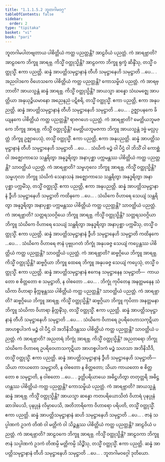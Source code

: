 ```yaml
---
title: "1.1.1.5.2 ဘူတဂါမဝဂ္ဂ"
tableOfContents: false
sidebar:
  order: 2
type: "tipitaka"
basket: "vi"
book: "pari"
---
```



<DynamicBreadcrumb />

<Division number="64" book="pari">

<Paragraph number="130" book="pari">
ဘူတဂါမပါတဗျတာယ ပါစိတ္တိယံ ကတ္ထ ပညတ္တန္တိ? အာဠဝိယံ ပညတ္တံ. ကံ အာရဗ္ဘာတိ? အာဠဝကေ ဘိက္ခူ အာရဗ္ဘ. ကိသ္မိံ ဝတ္ထုသ္မိန္တိ? အာဠဝကာ ဘိက္ခူ ရုက္ခံ ဆိန္ဒိံသု, တသ္မိံ ဝတ္ထုသ္မိံ. ဧကာ ပညတ္တိ. ဆန္နံ အာပတ္တိသမုဋ္ဌာနာနံ တီဟိ သမုဋ္ဌာနေဟိ သမုဋ္ဌာတိ …ပေ… .
</Paragraph>

</Division>
<Division number="65" book="pari">

<Paragraph number="131" book="pari">
အညဝါဒကေ ဝိဟေသကေ ပါစိတ္တိယံ ကတ္ထ ပညတ္တန္တိ? ကောသမ္ဗိယံ ပညတ္တံ. ကံ အာရဗ္ဘာတိ? အာယသ္မန္တံ ဆန္နံ အာရဗ္ဘ. ကိသ္မိံ ဝတ္ထုသ္မိန္တိ? အာယသ္မာ ဆန္နော သံဃမဇ္ဈေ အာပတ္တိယာ အနုယုဉ္ဇိယမာနော အညေနညံ ပဋိစရိ, တသ္မိံ ဝတ္ထုသ္မိံ. ဧကာ ပညတ္တိ, ဧကာ အနုပညတ္တိ. ဆန္နံ အာပတ္တိသမုဋ္ဌာနာနံ တီဟိ သမုဋ္ဌာနေဟိ သမုဋ္ဌာတိ …ပေ… .
</Paragraph>

</Division>
<Division number="66" book="pari">

<Paragraph number="132" book="pari">
ဥဇ္ဈာပနကေ ခိယျနကေ ပါစိတ္တိယံ ကတ္ထ ပညတ္တန္တိ? ရာဇဂဟေ ပညတ္တံ. ကံ အာရဗ္ဘာတိ? မေတ္တိယဘူမဇကေ ဘိက္ခူ အာရဗ္ဘ. ကိသ္မိံ ဝတ္ထုသ္မိန္တိ? မေတ္တိယဘူမဇကာ ဘိက္ခူ အာယသ္မန္တံ ဒဗ္ဗံ မလ္လပုတ္တံ ဘိက္ခူ ဥဇ္ဈာပေသုံ, တသ္မိံ ဝတ္ထုသ္မိံ. ဧကာ ပညတ္တိ, ဧကာ အနုပညတ္တိ. ဆန္နံ အာပတ္တိသမုဋ္ဌာနာနံ တီဟိ သမုဋ္ဌာနေဟိ သမုဋ္ဌာတိ …ပေ… .
</Paragraph>

</Division>
<Division number="67" book="pari">

<Paragraph number="133" book="pari">
သံဃိကံ မဉ္စံ ဝါ ပီဌံ ဝါ ဘိသိံ ဝါ ကောစ္ဆံ ဝါ အဇ္ဈောကာသေ သန္ထရိတွာ အနုဒ္ဓရိတွာ အနာပုစ္ဆာ ပက္ကမန္တဿ ပါစိတ္တိယံ ကတ္ထ ပညတ္တန္တိ? သာဝတ္ထိယံ ပညတ္တံ. ကံ အာရဗ္ဘာတိ? သမ္ဗဟုလေ ဘိက္ခူ အာရဗ္ဘ. ကိသ္မိံ ဝတ္ထုသ္မိန္တိ? သမ္ဗဟုလာ ဘိက္ခူ သံဃိကံ သေနာသနံ အဇ္ဈောကာသေ သန္ထရိတွာ အနုဒ္ဓရိတွာ အနာပုစ္ဆာ ပက္ကမိံသု, တသ္မိံ ဝတ္ထုသ္မိံ. ဧကာ ပညတ္တိ, ဧကာ အနုပညတ္တိ. ဆန္နံ အာပတ္တိသမုဋ္ဌာနာနံ ဒွီဟိ သမုဋ္ဌာနေဟိ သမုဋ္ဌာတိ ကထိနကေ …ပေ… .
</Paragraph>

</Division>
<Division number="68" book="pari">

<Paragraph number="134" book="pari">
သံဃိကေ ဝိဟာရေ သေယျံ သန္ထရိတွာ အနုဒ္ဓရိတွာ အနာပုစ္ဆာ ပက္ကမန္တဿ ပါစိတ္တိယံ ကတ္ထ ပညတ္တန္တိ? သာဝတ္ထိယံ ပညတ္တံ. ကံ အာရဗ္ဘာတိ? သတ္တရသဝဂ္ဂိယေ ဘိက္ခူ အာရဗ္ဘ. ကိသ္မိံ ဝတ္ထုသ္မိန္တိ? သတ္တရသဝဂ္ဂိယာ ဘိက္ခူ သံဃိကေ ဝိဟာရေ သေယျံ သန္ထရိတွာ အနုဒ္ဓရိတွာ အနာပုစ္ဆာ ပက္ကမိံသု, တသ္မိံ ဝတ္ထုသ္မိံ. ဧကာ ပညတ္တိ. ဆန္နံ အာပတ္တိသမုဋ္ဌာနာနံ ဒွီဟိ သမုဋ္ဌာနေဟိ သမုဋ္ဌာတိ ကထိနကေ …ပေ… .
</Paragraph>

</Division>
<Division number="69" book="pari">

<Paragraph number="135" book="pari">
သံဃိကေ ဝိဟာရေ ဇာနံ ပုဗ္ဗုပဂတံ ဘိက္ခုံ အနုပခဇ္ဇ သေယျံ ကပ္ပေန္တဿ ပါစိတ္တိယံ ကတ္ထ ပညတ္တန္တိ? သာဝတ္ထိယံ ပညတ္တံ. ကံ အာရဗ္ဘာတိ? ဆဗ္ဗဂ္ဂိယေ ဘိက္ခူ အာရဗ္ဘ. ကိသ္မိံ ဝတ္ထုသ္မိန္တိ? ဆဗ္ဗဂ္ဂိယာ ဘိက္ခူ ထေရေ ဘိက္ခူ အနုပခဇ္ဇ သေယျံ ကပ္ပေသုံ, တသ္မိံ ဝတ္ထုသ္မိံ. ဧကာ ပညတ္တိ. ဆန္နံ အာပတ္တိသမုဋ္ဌာနာနံ ဧကေန သမုဋ္ဌာနေန သမုဋ္ဌာတိ—  ကာယတော စ စိတ္တတော စ သမုဋ္ဌာတိ, န ဝါစတော …ပေ… .
</Paragraph>

</Division>
<Division number="70" book="pari">

<Paragraph number="136" book="pari">
ဘိက္ခုံ ကုပိတေန အနတ္တမနေန သံဃိကာ ဝိဟာရာ နိက္ကဍ္ဎန္တဿ ပါစိတ္တိယံ ကတ္ထ ပညတ္တန္တိ? သာဝတ္ထိယံ ပညတ္တံ. ကံ အာရဗ္ဘာတိ? ဆဗ္ဗဂ္ဂိယေ ဘိက္ခူ အာရဗ္ဘ. ကိသ္မိံ ဝတ္ထုသ္မိန္တိ? ဆဗ္ဗဂ္ဂိယာ ဘိက္ခူ ကုပိတာ အနတ္တမနာ ဘိက္ခူ သံဃိကာ ဝိဟာရာ နိက္ကဍ္ဎိံသု, တသ္မိံ ဝတ္ထုသ္မိံ. ဧကာ ပညတ္တိ. ဆန္နံ အာပတ္တိသမုဋ္ဌာနာနံ တီဟိ သမုဋ္ဌာနေဟိ သမုဋ္ဌာတိ …ပေ… .
</Paragraph>

</Division>
<Division number="71" book="pari">

<Paragraph number="137" book="pari">
သံဃိကေ ဝိဟာရေ ဥပရိဝေဟာသကုဋိယာ အာဟစ္စပါဒကံ မဉ္စံ ဝါ ပီဌံ ဝါ အဘိနိသီဒန္တဿ ပါစိတ္တိယံ ကတ္ထ ပညတ္တန္တိ? သာဝတ္ထိယံ ပညတ္တံ. ကံ အာရဗ္ဘာတိ? အညတရံ ဘိက္ခုံ အာရဗ္ဘ. ကိသ္မိံ ဝတ္ထုသ္မိန္တိ? အညတရော ဘိက္ခု သံဃိကေ ဝိဟာရေ ဥပရိဝေဟာသကုဋိယာ အာဟစ္စပါဒကံ မဉ္စံ သဟသာ အဘိနိသီဒိ, တသ္မိံ ဝတ္ထုသ္မိံ. ဧကာ ပညတ္တိ. ဆန္နံ အာပတ္တိသမုဋ္ဌာနာနံ ဒွီဟိ သမုဋ္ဌာနေဟိ သမုဋ္ဌာတိ—  သိယာ ကာယတော သမုဋ္ဌာတိ, န ဝါစတော န စိတ္တတော; သိယာ ကာယတော စ စိတ္တတော စ သမုဋ္ဌာတိ, န ဝါစတော …ပေ… .
</Paragraph>

</Division>
<Division number="72" book="pari">

<Paragraph number="138" book="pari">
ဒွတ္တိပရိယာယေ အဓိဋ္ဌဟိတွာ တတုတ္တရိ အဓိဋ္ဌဟန္တဿ ပါစိတ္တိယံ ကတ္ထ ပညတ္တန္တိ? ကောသမ္ဗိယံ ပညတ္တံ. ကံ အာရဗ္ဘာတိ? အာယသ္မန္တံ ဆန္နံ အာရဗ္ဘ. ကိသ္မိံ ဝတ္ထုသ္မိန္တိ? အာယသ္မာ ဆန္နော ကတပရိယောသိတံ ဝိဟာရံ ပုနပ္ပုနံ ဆာဒါပေသိ, ပုနပ္ပုနံ လိမ္ပာပေသိ, အတိဘာရိကော ဝိဟာရော ပရိပတိ, တသ္မိံ ဝတ္ထုသ္မိံ. ဧကာ ပညတ္တိ. ဆန္နံ အာပတ္တိသမုဋ္ဌာနာနံ ဆဟိ သမုဋ္ဌာနေဟိ သမုဋ္ဌာတိ …ပေ… .
</Paragraph>

</Division>
<Division number="73" book="pari">

<Paragraph number="139" book="pari">
ဇာနံ သပ္ပါဏကံ ဥဒကံ တိဏံ ဝါ မတ္တိကံ ဝါ သိဉ္စန္တဿ ပါစိတ္တိယံ ကတ္ထ ပညတ္တန္တိ? အာဠဝိယံ ပညတ္တံ. ကံ အာရဗ္ဘာတိ? အာဠဝကေ ဘိက္ခူ အာရဗ္ဘ. ကိသ္မိံ ဝတ္ထုသ္မိန္တိ? အာဠဝကာ ဘိက္ခူ ဇာနံ သပ္ပါဏကံ ဥဒကံ တိဏမ္ပိ မတ္တိကမ္ပိ သိဉ္စိံသု, တသ္မိံ ဝတ္ထုသ္မိံ. ဧကာ ပညတ္တိ. ဆန္နံ အာပတ္တိသမုဋ္ဌာနာနံ တီဟိ သမုဋ္ဌာနေဟိ သမုဋ္ဌာတိ …ပေ… .

</Paragraph>
</Division>

<Paragraph number="140" type="center" book="pari">
ဘူတဂါမဝဂ္ဂေါ ဒုတိယော.
</Paragraph>